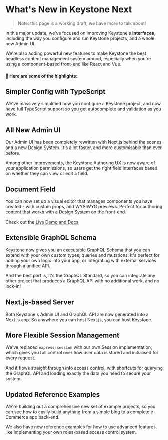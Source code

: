 

# What's New in Keystone Next

> Note: this page is a working draft, we have more to talk about!

In this major update, we've focused on improving Keystone's **interfaces**, including the way you
configure and run Keystone projects, and a whole new Admin UI.

We're also adding powerful new features to make Keystone the best headless content management system
around, especially when you're using a component-based front-end like React and Vue.

#### 🌟 Here are some of the highlights:

## Simpler Config with TypeScript

We've massively simplified how you configure a Keystone project, and now have full TypeScript
support so you get autocomplete and validation as you work.

## All New Admin UI

Our Admin UI has been completely rewritten with Next.js behind the scenes and a new Design System.
It's a lot faster, and more customisable than ever before.

Among other improvements, the Keystone Authoring UX is now aware of your application permissions, so
users get the right field interfaces based on whether they can view or edit a field.

## Document Field

You can now set up a visual editor that manages components you have created - with custom props, and
WYSIWYG previews. Perfect for authoring content that works with a Design System on the front-end.

Check out the [Live Demo and Docs](./guides/document-fields)


## Extensible GraphQL Schema

Keystone now gives you an executable GraphQL Schema that you can extend with your own custom types,
queries and mutations. It's perfect for adding your own logic into your app, or integrating with
external services through a unified API.

And the best part is, it's the GraphQL Standard, so you can integrate any other project that
produces a GraphQL API with no additional work, and no lock-in!

## Next.js-based Server

Both Keystone's Admin UI and GraphQL API are now generated into a Next.js app. So anywhere you can
host Next.js, you can host Keystone.

## More Flexible Session Management

We've replaced `express-session` with our own Session implementation, which gives you full control
over how user data is stored and initialised for every request.

And it flows straight through into access control, with shortcuts for querying the GraphQL API and
loading exactly the data you need to secure your system.

## Updated Reference Examples

We're building out a comprehensive new set of example projects, so you can see how to easily build
anything from a simple blog to a complete e-Commerce app back-end.

We also have new reference examples for how to use advanced features, like implementing your own
roles-based access control system.
